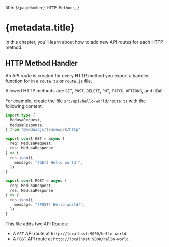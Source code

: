   title: `${pageNumber} HTTP Methods`,
}

# {metadata.title}

In this chapter, you'll learn about how to add new API routes for each HTTP method.

## HTTP Method Handler

An API route is created for every HTTP method you export a handler function for in a `route.ts` or `route.js` file.

Allowed HTTP methods are: `GET`, `POST`, `DELETE`, `PUT`, `PATCH`, `OPTIONS`, and `HEAD`.

For example, create the file `src/api/hello-world/route.ts` with the following content:

```ts title="src/api/hello-world/route.ts"
import type {
  MedusaRequest,
  MedusaResponse,
} from "@medusajs/framework/http"

export const GET = async (
  req: MedusaRequest,
  res: MedusaResponse
) => {
  res.json({
    message: "[GET] Hello world!",
  })
}

export const POST = async (
  req: MedusaRequest,
  res: MedusaResponse
) => {
  res.json({
    message: "[POST] Hello world!",
  })
}
```

This file adds two API Routes:

- A `GET` API route at `http://localhost:9000/hello-world`.
- A `POST` API route at `http://localhost:9000/hello-world`.